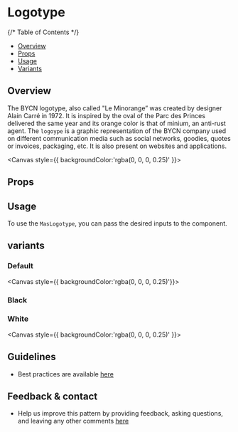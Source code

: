 
<Meta of={LogotypeStories} />

# Logotype

{/* Table of Contents */}

* [Overview](#overview)
* [Props](#props)
* [Usage](#usage)
* [Variants](#variants)

## Overview

The BYCN logotype, also called "Le Minorange” was created by designer Alain Carré in 1972. It is inspired by the oval of the Parc des Princes delivered the same year and its orange color is that of minium, an anti-rust agent.
The `logoype` is a graphic representation of the BYCN company used on different communication media such as social networks, goodies, quotes or invoices, packaging, etc. It is also present on websites and applications.


 <Canvas style={{ backgroundColor:'rgba(0, 0, 0, 0.25)' }}>
  <Story of={LogotypeStories.Default} />
</Canvas>


## Props

<Controls />

## Usage

To use the `MasLogotype`, you can pass the desired inputs to the component.

## variants

### Default
<Canvas style={{ backgroundColor:'rgba(0, 0, 0, 0.25)'}}>
<Story of={LogotypeStories.DefaultLogotype} />
</Canvas>

### Black
<Canvas >
  <Story  of={LogotypeStories.BlackLogotype} />
</Canvas>

### White
<Canvas style={{ backgroundColor:'rgba(0, 0, 0, 0.25)' }}>
  <Story of={LogotypeStories.WhiteLogotype} />
</Canvas>


## Guidelines

* Best practices are available [here](https://zeroheight.com/9b39bb2a0/p/16f514-logotype/b/8647f6)

## Feedback & contact

* Help us improve this pattern by providing feedback, asking questions, and leaving any other comments [here](https://github.com/bouygues-construction/design-system-bycn/issues/new)
